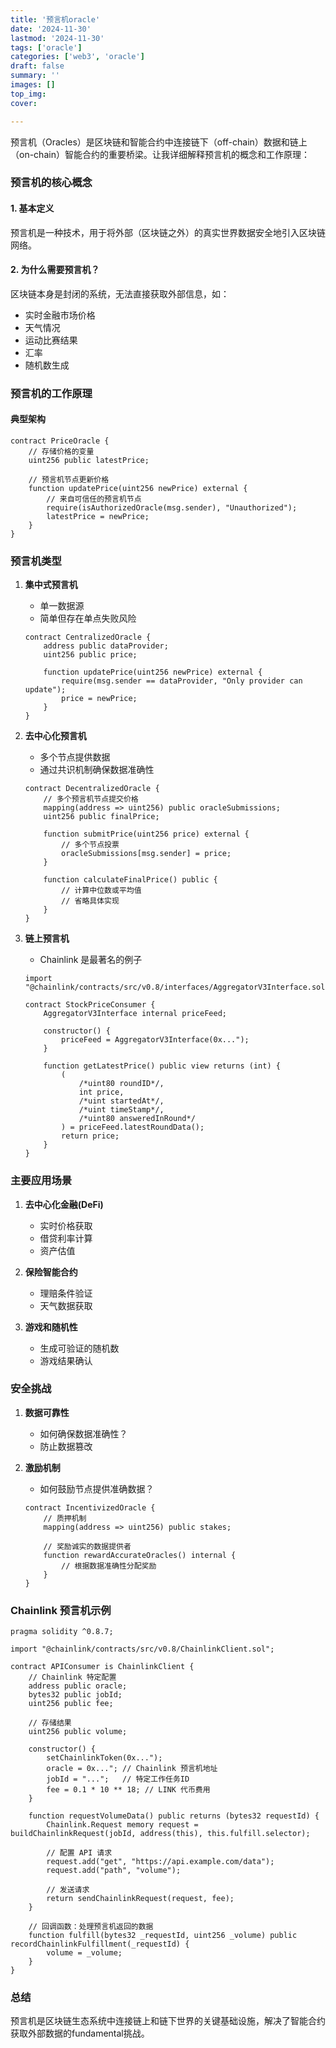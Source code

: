```yaml
---
title: '预言机oracle'
date: '2024-11-30'
lastmod: '2024-11-30'
tags: ['oracle']
categories: ['web3', 'oracle']
draft: false
summary: ''
images: []
top_img: 
cover: 

---
```


预言机（Oracles）是区块链和智能合约中连接链下（off-chain）数据和链上（on-chain）智能合约的重要桥梁。让我详细解释预言机的概念和工作原理：

### 预言机的核心概念

#### 1. 基本定义

预言机是一种技术，用于将外部（区块链之外）的真实世界数据安全地引入区块链网络。

#### 2. 为什么需要预言机？

区块链本身是封闭的系统，无法直接获取外部信息，如：

- 实时金融市场价格
- 天气情况
- 运动比赛结果
- 汇率
- 随机数生成

### 预言机的工作原理

#### 典型架构

```solidity
contract PriceOracle {
    // 存储价格的变量
    uint256 public latestPrice;
    
    // 预言机节点更新价格
    function updatePrice(uint256 newPrice) external {
        // 来自可信任的预言机节点
        require(isAuthorizedOracle(msg.sender), "Unauthorized");
        latestPrice = newPrice;
    }
}
```

### 预言机类型

1. **集中式预言机**

   - 单一数据源
   - 简单但存在单点失败风险

   ```solidity
   contract CentralizedOracle {
       address public dataProvider;
       uint256 public price;
       
       function updatePrice(uint256 newPrice) external {
           require(msg.sender == dataProvider, "Only provider can update");
           price = newPrice;
       }
   }
   ```

2. **去中心化预言机**

   - 多个节点提供数据
   - 通过共识机制确保数据准确性

   ```solidity
   contract DecentralizedOracle {
       // 多个预言机节点提交价格
       mapping(address => uint256) public oracleSubmissions;
       uint256 public finalPrice;
       
       function submitPrice(uint256 price) external {
           // 多个节点投票
           oracleSubmissions[msg.sender] = price;
       }
       
       function calculateFinalPrice() public {
           // 计算中位数或平均值
           // 省略具体实现
       }
   }
   ```

3. **链上预言机**

   - Chainlink 是最著名的例子

   ```solidity
   import "@chainlink/contracts/src/v0.8/interfaces/AggregatorV3Interface.sol";
   
   contract StockPriceConsumer {
       AggregatorV3Interface internal priceFeed;
       
       constructor() {
           priceFeed = AggregatorV3Interface(0x...");
       }
       
       function getLatestPrice() public view returns (int) {
           (
               /*uint80 roundID*/,
               int price,
               /*uint startedAt*/,
               /*uint timeStamp*/,
               /*uint80 answeredInRound*/
           ) = priceFeed.latestRoundData();
           return price;
       }
   }
   ```

### 主要应用场景

1. **去中心化金融(DeFi)**
   - 实时价格获取
   - 借贷利率计算
   - 资产估值

2. **保险智能合约**
   - 理赔条件验证
   - 天气数据获取

3. **游戏和随机性**
   - 生成可验证的随机数
   - 游戏结果确认

### 安全挑战

1. **数据可靠性**

   - 如何确保数据准确性？
   - 防止数据篡改

2. **激励机制**

   - 如何鼓励节点提供准确数据？

   ```solidity
   contract IncentivizedOracle {
       // 质押机制
       mapping(address => uint256) public stakes;
       
       // 奖励诚实的数据提供者
       function rewardAccurateOracles() internal {
           // 根据数据准确性分配奖励
       }
   }
   ```

### Chainlink 预言机示例

```solidity
pragma solidity ^0.8.7;

import "@chainlink/contracts/src/v0.8/ChainlinkClient.sol";

contract APIConsumer is ChainlinkClient {
    // Chainlink 特定配置
    address public oracle;
    bytes32 public jobId;
    uint256 public fee;
    
    // 存储结果
    uint256 public volume;
    
    constructor() {
        setChainlinkToken(0x...");
        oracle = 0x..."; // Chainlink 预言机地址
        jobId = "...";   // 特定工作任务ID
        fee = 0.1 * 10 ** 18; // LINK 代币费用
    }
    
    function requestVolumeData() public returns (bytes32 requestId) {
        Chainlink.Request memory request = buildChainlinkRequest(jobId, address(this), this.fulfill.selector);
        
        // 配置 API 请求
        request.add("get", "https://api.example.com/data");
        request.add("path", "volume");
        
        // 发送请求
        return sendChainlinkRequest(request, fee);
    }
    
    // 回调函数：处理预言机返回的数据
    function fulfill(bytes32 _requestId, uint256 _volume) public recordChainlinkFulfillment(_requestId) {
        volume = _volume;
    }
}
```

### 总结

预言机是区块链生态系统中连接链上和链下世界的关键基础设施，解决了智能合约获取外部数据的fundamental挑战。
